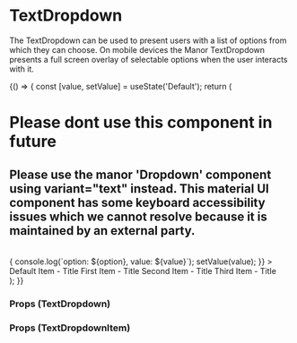 
<Meta title="Components/Dropdown/TextDropdown" component={TextDropdown} />

# TextDropdown

The TextDropdown can be used to present users with a list of options from which they can choose. On mobile devices the
Manor TextDropdown presents a full screen overlay of selectable options when the user interacts with it.

<Preview>
    <Story name="TextDropdown">
      {() => {
        const [value, setValue] = useState('Default');
        return (
          <div style={{ padding: '2%' }}>
            <h1 style={{ color: 'red' }}>Please dont use this component in future</h1>
            <h2 style={{ color: 'red' }}>Please use the manor 'Dropdown' component using variant="text" instead. This material UI component has some keyboard accessibility issues which we cannot resolve because it is maintained by an external party.</h2>
            <br />
            <TextDropdown
              id="input-one"
              label="Example Label"
              value={value}
              tooltip={{ trackingLabel: 'text dropdown tooltip', title: 'A dropdown tooltip!' }}
              handleChange={(event, value, option) => {
                console.log(`option: ${option}, value: ${value}`);
                setValue(value);
              }}
            >
              <TextDropdownItem value="Default">Default Item - Title</TextDropdownItem>
              <TextDropdownItem value="First">First Item - Title</TextDropdownItem>
              <TextDropdownItem value="Second">Second Item - Title</TextDropdownItem>
              <TextDropdownItem value="Third">Third Item - Title</TextDropdownItem>
            </TextDropdown>
          </div>
        );
      }}
    </Story>
</Preview>

### Props (TextDropdown)
<Props of={TextDropdown} />

### Props (TextDropdownItem)
<Props of={TextDropdownItem} />
